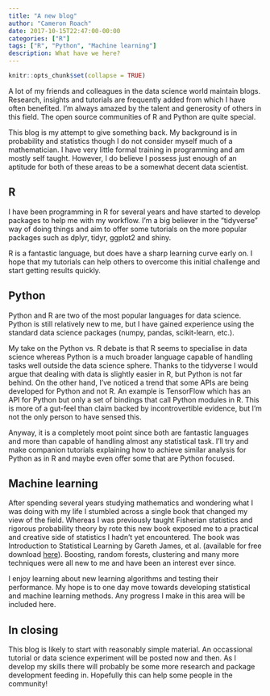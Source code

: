```yaml
---
title: "A new blog"
author: "Cameron Roach"
date: 2017-10-15T22:47:00-00:00
categories: ["R"]
tags: ["R", "Python", "Machine learning"]
description: What have we here?
---
```


```r
knitr::opts_chunk$set(collapse = TRUE)
```

A lot of my friends and colleagues in the data science world maintain blogs. Research, insights and tutorials are frequently added from which I have often benefited. I'm always amazed by the talent and generosity of others in this field. The open source communities of R and Python are quite special.

This blog is my attempt to give something back. My background is in probability and statistics though I do not consider myself much of a mathematician. I have very little formal training in programming and am mostly self taught. However, I do believe I possess just enough of an aptitude for both of these areas to be a somewhat decent data scientist.

## R

I have been programming in R for several years and have started to develop packages to help me with my workflow. I'm a big believer in the "tidyverse" way of doing things and aim to offer some tutorials on the more popular packages such as dplyr, tidyr, ggplot2 and shiny.

R is a fantastic language, but does have a sharp learning curve early on. I hope that my tutorials can help others to overcome this initial challenge and start getting results quickly.

## Python

Python and R are two of the most popular languages for data science. Python is still relatively new to me, but I have gained experience using the standard data science packages (numpy, pandas, scikit-learn, etc.).

My take on the Python vs. R debate is that R seems to specialise in data science whereas Python is a much broader language capable of handling tasks well outside the data science sphere. Thanks to the tidyverse I would argue that dealing with data is slightly easier in R, but Python is not far behind. On the other hand, I've noticed a trend that some APIs are being developed for Python and not R. An example is TensorFlow which has an API for Python but only a set of bindings that call Python modules in R. This is more of a gut-feel than claim backed by incontrovertible evidence, but I'm not the only person to have sensed this.

Anyway, it is a completely moot point since both are fantastic languages and more than capable of handling almost any statistical task. I'll try and make companion tutorials explaining how to achieve similar analysis for Python as in R and maybe even offer some that are Python focused.

## Machine learning

After spending several years studying mathematics and wondering what I was doing with my life I stumbled across a single book that changed my view of the field. Whereas I was previously taught Fisherian statistics and rigorous probability theory by rote this new book exposed me to a practical and creative side of statistics I hadn't yet encountered. The book was Introduction to Statistical Learning by Gareth James, et al. (available for free download [here](http://www-bcf.usc.edu/~gareth/ISL/)). Boosting, random forests, clustering and many more techniques were all new to me and have been an interest ever since.

I enjoy learning about new learning algorithms and testing their performance. My hope is to one day move towards developing statistical and machine learning methods. Any progress I make in this area will be included here.

## In closing

This blog is likely to start with reasonably simple material. An occassional tutorial or data science experiment will be posted now and then. As I develop my skills there will probably be some more research and package development feeding in. Hopefully this can help some people in the community!